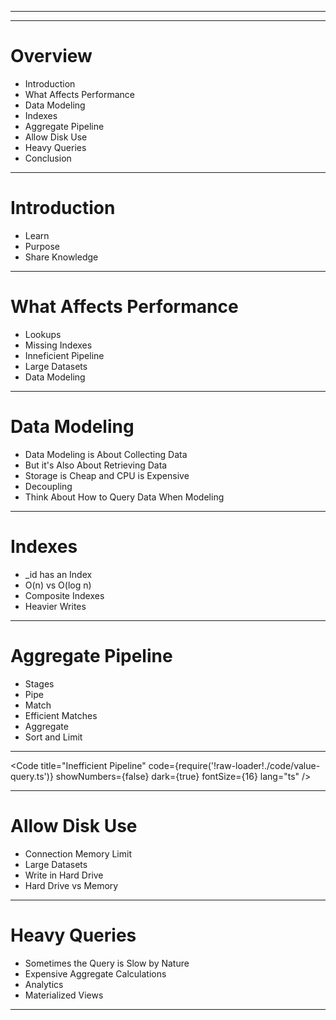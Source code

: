 

<Head>
	<link rel="preconnect" href="https://fonts.googleapis.com" />
	<link rel="preconnect" href="https://fonts.gstatic.com" crossorigin />
	<link
		href="https://fonts.googleapis.com/css2?family=Nunito:wght@400;500;700&display=swap"
		rel="stylesheet"
	/>
	<link href="https://fonts.cdnfonts.com/css/cascadia-code" rel="stylesheet" />
	<title>Query Performance on MongoDB</title>
</Head>

<Cover />

---

<Intro />

---

# Overview

<ul>
	<li>Introduction</li>
	<li>What Affects Performance</li>
	<li>Data Modeling</li>
	<li>Indexes</li>
	<li>Aggregate Pipeline</li>
	<li>Allow Disk Use</li>
	<li>Heavy Queries</li>
	<li>Conclusion</li>
</ul>

---

# Introduction

<ul>
	<Appear>
		<li>Learn</li>
		<li>Purpose</li>
		<li>Share Knowledge</li>
	</Appear>
</ul>

---

# What Affects Performance

<ul>
	<Appear>
		<li>Lookups</li>
		<li>Missing Indexes</li>
		<li>Inneficient Pipeline</li>
		<li>Large Datasets</li>
		<li>Data Modeling</li>
	</Appear>
</ul>

---

# Data Modeling

<ul>
	<Appear>
		<li>Data Modeling is About Collecting Data</li>
		<li>But it's Also About Retrieving Data</li>
		<li>Storage is Cheap and CPU is Expensive</li>
		<li>Decoupling</li>
		<li>Think About How to Query Data When Modeling</li>
	</Appear>
</ul>

---

# Indexes

<ul>
	<Appear>
		<li>_id has an Index</li>
		<li>O(n) vs O(log n)</li>
		<li>Composite Indexes</li>
		<li>Heavier Writes</li>
	</Appear>
</ul>

---

# Aggregate Pipeline

<ul>
	<Appear>
		<li>Stages</li>
		<li>Pipe</li>
		<li>Match</li>
		<li>Efficient Matches</li>
		<li>Aggregate</li>
		<li>Sort and Limit</li>
	</Appear>
</ul>

---

<Code
	title="Inefficient Pipeline"
	code={require('!raw-loader!./code/value-query.ts')}
	showNumbers={false}
	dark={true}
	fontSize={16}
	lang="ts"
/>

---

# Allow Disk Use

<ul>
	<Appear>
		<li>Connection Memory Limit</li>
		<li>Large Datasets</li>
		<li>Write in Hard Drive</li>
		<li>Hard Drive vs Memory</li>
	</Appear>
</ul>

---

# Heavy Queries

<ul>
	<Appear>
		<li>Sometimes the Query is Slow by Nature</li>
		<li>Expensive Aggregate Calculations</li>
		<li>Analytics</li>
		<li>Materialized Views</li>
	</Appear>
</ul>

---

<Thanks />
